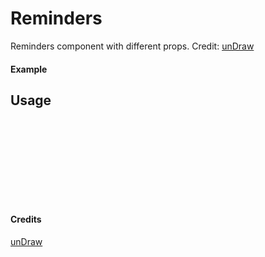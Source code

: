
<Meta of={Reminders} title="unDraw/Reminders" />

# Reminders

Reminders component with different props.
Credit: [unDraw](https://undraw.co/illustrations)

#### Example

<Canvas of={Reminders.Primary} />

## Usage

```ts
import { Reminders } from "yadl-ui";

const Example = () => {
  return (
      <Reminders />
  );
};

export default Example;
```

#### Credits
[unDraw](https://undraw.co/illustrations)
